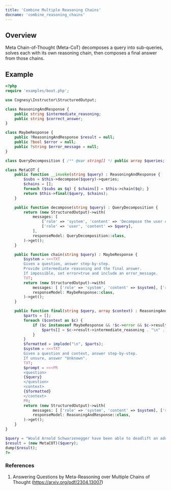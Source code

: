 ```yaml
---
title: 'Combine Multiple Reasoning Chains'
docname: 'combine_reasoning_chains'
---
```


## Overview

Meta Chain-of-Thought (Meta-CoT) decomposes a query into sub-queries, solves each with its own reasoning chain, then composes a final answer from those chains.

## Example

```php
<?php
require 'examples/boot.php';

use Cognesy\Instructor\StructuredOutput;

class ReasoningAndResponse {
    public string $intermediate_reasoning;
    public string $correct_answer;
}

class MaybeResponse {
    public ?ReasoningAndResponse $result = null;
    public ?bool $error = null;
    public ?string $error_message = null;
}

class QueryDecomposition { /** @var string[] */ public array $queries; }

class MetaCOT {
    public function __invoke(string $query) : ReasoningAndResponse {
        $subs = $this->decompose($query)->queries;
        $chains = [];
        foreach ($subs as $q) { $chains[] = $this->chain($q); }
        return $this->final($query, $chains);
    }

    public function decompose(string $query) : QueryDecomposition {
        return (new StructuredOutput)->with(
            messages: [
                ['role' => 'system', 'content' => 'Decompose the user query into minimal sub-queries needed to derive the answer.'],
                ['role' => 'user', 'content' => $query],
            ],
            responseModel: QueryDecomposition::class,
        )->get();
    }

    public function chain(string $query) : MaybeResponse {
        $system = <<<TXT
        Given a question, answer step-by-step.
        Provide intermediate reasoning and the final answer.
        If impossible, set error=true and include an error_message.
        TXT;
        return (new StructuredOutput)->with(
            messages: [ ['role' => 'system', 'content' => $system], ['role' => 'user', 'content' => $query] ],
            responseModel: MaybeResponse::class,
        )->get();
    }

    public function final(string $query, array $context) : ReasoningAndResponse {
        $parts = [];
        foreach ($context as $c) {
            if ($c instanceof MaybeResponse && !$c->error && $c->result) {
                $parts[] = $c->result->intermediate_reasoning . "\n" . $c->result->correct_answer;
            }
        }
        $formatted = implode("\n", $parts);
        $system = <<<TXT
        Given a question and context, answer step-by-step.
        If unsure, answer "Unknown".
        TXT;
        $prompt = <<<PR
        <question>
        {$query}
        </question>
        <context>
        {$formatted}
        </context>
        PR;
        return (new StructuredOutput)->with(
            messages: [ ['role' => 'system', 'content' => $system], ['role' => 'user', 'content' => $prompt] ],
            responseModel: ReasoningAndResponse::class,
        )->get();
    }
}

$query = "Would Arnold Schwarzenegger have been able to deadlift an adult Black rhinoceros at his peak strength?";
$result = (new MetaCOT)($query);
dump($result);
?>
```

### References

1) Answering Questions by Meta-Reasoning over Multiple Chains of Thought (https://arxiv.org/pdf/2304.13007)

